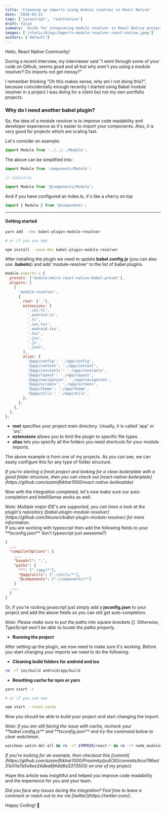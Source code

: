 ```yaml
---
title: 'Cleaning up imports using module resolver in React Native'
date: '2020-03-21'
tags: ['javascript', 'reactnative']
draft: false
summary: 'Guide for integrating module resolver in React Native projects'
images: ['/static/blogs/imports-module-resolver-react-native.jpeg']
authors: ['default']
---
```


Hello, React Native Community!

During a recent interview, my interviewer said "I went through some of your code on Github, seems good and all but why aren't you using a module resolver? Do imports not get messy?"

I remember thinking "Oh this makes sense, why am I not doing this?", because coincidentally enough recently I started using Babel module resolver in a project I was doing for a client but not my own portfolio projects.

### Why do I need another babel plugin?

So, the idea of a module resolver is to improve code readability and developer experience as it's easier to import your components. Also, it is very good for projects which are scaling fast.

Let's consider an example:

```js
import Module from '../../../Module';
```

The above can be simplified into:

```js
import Module from 'components/Module';

// similarly

import Module from '@components/Module';
```

And if you have configured an index.ts, it's like a cherry on top

```js
import { Module } from '@components';
```

---

#### Getting started

```bash
yarn add --dev babel-plugin-module-resolver

# or if you use npm

npm install --save-dev babel-plugin-module-resolver
```

After installing the plugin we need to update **babel.config.js** (you can also use **.babelrc**) and add 'module-resolver' to the list of babel plugins.

```js
module.exports = {
  presets: ['module:metro-react-native-babel-preset'],
  plugins: [
    [
      'module-resolver',
      {
        root: ['.'],
        extensions: [
          '.ios.ts',
          '.android.ts',
          '.ts',
          '.ios.tsx',
          '.android.tsx',
          '.tsx',
          '.jsx',
          '.js',
          '.json',
        ],
        alias: {
          '@app/config': './app/config',
          '@app/context': './app/context',
          '@app/constants': './app/constants',
          '@app/layout': './app/layout',
          '@app/navigation': './app/navigation',
          '@app/screens': './app/screens',
          '@app/theme': './app/theme',
          '@app/utils': './app/utils',
        },
      },
    ],
  ],
};
```

- **root** specifies your project main directory. Usually, it is called 'app' or 'src'.
- **extensions** allows you to limit the plugin to specific file types.
- **alias** lets you specify all the folders you need shortcuts for your module imports.

The above example is from one of my projects.
As you can see, we can easily configure this for any type of folder structure.

<i>
  If you're starting a fresh project and looking for a clean boilerplate with a
  good folder structure, then you can check out
  [react-native-boilerplate](https://github.com/azamiftikhar1000/react-native-boilerplate)
</i>

Now with the integration completed, let's now make sure our auto-completion and IntelliSense works as well.

<i>
  Note: Multiple major IDE's are supported, you can have a look at the plugin's
  repository
  [babel-plugin-module-resolver](https://github.com/tleunen/babel-plugin-module-resolver)
  for more information.
</i>

<br />
If you are working with typescript then add the following fields to your **tsconfig.json**
(Isn't typescript just awesome?)

```JSON
{
  ...
  "compilerOptions": {
    ...
    "baseUrl": ".",
    "paths": {
      "*": ["./app/*"],
      "@app/utils": ["./utils/*"],
      "@components": ["./components/*"]
    }
   ...
  }
}
```

Or, if you're rocking javascript just simply add a **jsconfig.json** to your project and add the above fields so you can still get auto-completion.

<i>
  Note: Please make sure to put the paths into square brackets []. Otherwise,
  TypeScript won't be able to locate the paths properly.
</i>

- **Running the project**

After setting up the plugin, we now need to make sure it's working.
Before you start changing your imports we need to do the following:

- **Cleaning build folders for android and ios**

```bash
rm -rf ios/build android/app/build
```

- **Resetting cache for npm or yarn**

```bash
yarn start -c

# or if you use npm

npm start --reset-cache
```

Now you should be able to build your project and start changing the import.

<i>
  Note: If you are still facing the issue with cache, recheck your
  **babel.config.js** and **tsconfig.json** and try the command below to clear
  watchman.
</i>

```bash
watchman watch-del-all && rm -rf $TMPDIR/react-* && rm -rf node_modules/ && npm cache verify && npm install && npm start --reset-cache
```

<i>
  If you're looking for an example, then checkout this
  [commit](https://github.com/azamiftikhar1000/Proximity/pull/30/commits/bca786ed31e01a7a5e6ee24dba6f4dd8a3373503)
  on one of my project.
</i>

Hope this article was insightful and helped you improve code readability and the experience for you and your team.

<i>
  Did you face any issues during the integration? Feel free to leave a comment
  or reach out to me via [twitter](https://twitter.com/).
</i>

Happy Coding! 🎉
